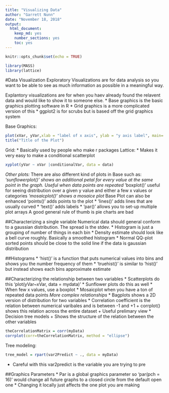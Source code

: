 ```yaml
---
title: "Visualizing Data"
author: "Garrett Nunn"
date: "November 18, 2018"
output:
  html_document:
    keep_md: yes
    number_sections: yes
    toc: yes
---
```


```r
knitr::opts_chunk$set(echo = TRUE)
```
```r
library(MASS)
library(lattice)
```
#Data Visualization
Exploratory Visualizations are for data analysis so you want to be able to see as much information as possible in a meaningful way.

Explantory visualizations are for when you haev already found the relavent data and would like to show it to someone else.
* Base graphics is the basic graphics plotting software in R
* Grid graphics is a more complicated version of this
* ggplot2 is for scrubs but is based off the grid graphics system

Base Graphics:
```r
plot(xVar, yVar,xlab = "label of x axis", ylab = "y axis label", main= "Title")
title("Title of the Plot")
```
Grid:
* Basically used by people who make r packages
Lattice:
* Makes it very easy to make a conditional scatterplot
```r
xyplot(yVar ~ xVar |conditionalVar, data = data)
```
*Other plots:*
There are also different kind of plots in Base such as:
  *'sunflowerplot()' shows an additional petal for every value at the same point in the graph. Useful when data points are repeated
  *'boxplot()' useful for seeing distribution over a given y value and either a few x values or categories
  *'mosaicplot()' shows a mosaice plot
*Base Plot can also be enhanced*
  * 'points()' adds points to the plot
  * 'lines()' adds lines that are usually curved
  * 'text()' adds labels
  * 'par()' allows you to set-up multiple plot arrays
A good general rule of thumb is pie charts are bad

##Characterizing a single variable
Numerical data should general conform to a gaussian distribution. The spread is the stdev.
* Histogram is just a grouping of number of things in each bin
* Density estimate should look like a bell curve roughly. Basically a smoothed histogram
* Normal QQ-plot sorted points should be close to the solid line if the data is gaussian distribution

##Histograms
* 'hist()' is a function that puts numerical values into bins and shows you the number frequency of them
* 'truehist()' is similar to 'hist()' but instead shows each bins approximate estimate

##Characterizing the relationship between two variables
* Scatterplots do this 'plot(yVar~xVar, data = mydata)'
* Sunflower plots do this as well
* When few x values, use a boxplot
* Mosaicplot when you have a ton of repeated data points
*More complex relationships*
* Bagplots shows a 2D version of distribution for two variables
* Correlation coefficient is the relation between numerical varibales and is between -1 and +1
  + corrplot() shows this relation across the entire dataset
  + Useful prelimary view
* Decision tree models
  + Shows the structure of the relation between the other variables
```r
theCorrelationMatrix = corr(myData)
corrplot(corr=theCorrelationMatrix, method = "ellipse")
```
Tree modeling:
```r
tree_model = rpart(var2Predict ~ ., data = myData)
```
* Careful with this var2predict is the variable you are trying to pre

##Graphics Parameters
* Par is a global graphics parameter so 'par(pch = 16)' would change all future graphs to a closed circle from the default open one
* Changing it locally just affects the one plot you are making

